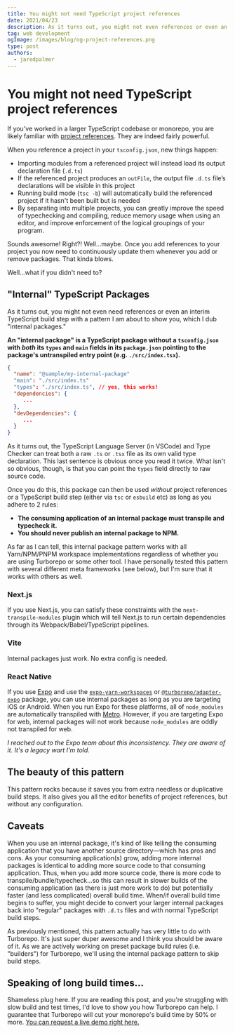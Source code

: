 ```yaml
---
title: You might not need TypeScript project references
date: 2021/04/23
description: As it turns out, you might not even references or even an interim TypeScript build step with a pattern I am about to show you, which I dub "internal packages."
tag: web development
ogImage: /images/blog/og-project-references.png
type: post
authors: 
  - jaredpalmer
---
```


# You might not need TypeScript project references

If you've worked in a larger TypeScript codebase or monorepo, you are likely familiar with [project references](https://www.typescriptlang.org/docs/handbook/project-references.html "TypeScript Project References Documentation"). They are indeed fairly powerful.

When you reference a project in your `tsconfig.json`, new things happen:

- Importing modules from a referenced project will instead load its output declaration file (`.d.ts`)
- If the referenced project produces an `outFile`, the output file `.d.ts` file’s declarations will be visible in this project
- Running build mode (`tsc -b`) will automatically build the referenced project if it hasn't been built but is needed
- By separating into multiple projects, you can greatly improve the speed of typechecking and compiling, reduce memory usage when using an editor, and improve enforcement of the logical groupings of your program.

Sounds awesome! Right?! Well...maybe. Once you add references to your project you now need to continuously update them whenever you add or remove packages. That kinda blows.

Well...what if you didn't need to?

## "Internal" TypeScript Packages

As it turns out, you might not even need references or even an interim TypeScript build step with a pattern I am about to show you, which I dub "internal packages."

**An "internal package" is a TypeScript package without a `tsconfig.json` with _both_ its `types` and `main` fields in its `package.json` pointing to the package's untranspiled entry point (e.g. `./src/index.tsx`).**

```json
{
  "name": "@sample/my-internal-package"
  "main": "./src/index.ts"
  "types": "./src/index.ts", // yes, this works!
  "dependencies": {
     ...
  },
  "devDependencies": {
     ...
  }
}
```

As it turns out, the TypeScript Language Server (in VSCode) and Type Checker can treat both a raw `.ts` or `.tsx` file as its own valid type declaration. This last sentence is obvious once you read it twice. What isn't so obvious, though, is that you can point the `types` field directly to raw source code.

Once you do this, this package can then be used _without_ project references or a TypeScript build step (either via `tsc` or `esbuild` etc) as long as you adhere to 2 rules:

- **The consuming application of an internal package must transpile and typecheck it.**
- **You should never publish an internal package to NPM.**

As far as I can tell, this internal package pattern works with all Yarn/NPM/PNPM workspace implementations regardless of whether you are using Turborepo or some other tool. I have personally tested this pattern with several different meta frameworks (see below), but I'm sure that it works with others as well.

### Next.js

If you use Next.js, you can satisfy these constraints with the `next-transpile-modules` plugin which will tell Next.js to run certain dependencies through its Webpack/Babel/TypeScript pipelines.

### Vite

Internal packages just work. No extra config is needed.

### React Native

If you use [Expo](https://expo.io) and use the [`expo-yarn-workspaces`](https://github.com/expo/expo/tree/master/packages/expo-yarn-workspaces) or [`@turborepo/adapter-expo`](https://www.npmjs.com/package/@turborepo/adapter-expo) package, you can use internal packages as long as you are targeting iOS or Android. When you run Expo for these platforms, all of `node_modules` are automatically transpiled with [Metro](https://facebook.github.io/metro/). However, if you are targeting Expo for web, internal packages will not work because `node_modules` are oddly not transpiled for web.

_I reached out to the Expo team about this inconsistency. They are aware of it. It's a legacy wart I'm told._

## The beauty of this pattern

This pattern rocks because it saves you from extra needless or duplicative build steps. It also gives you all the editor benefits of project references, but without any configuration.

## Caveats

When you use an internal package, it's kind of like telling the consuming application that you have another source directory—which has pros and cons. As your consuming application(s) grow, adding more internal packages is identical to adding more source code to that consuming application. Thus, when you add more source code, there is more code to transpile/bundle/typecheck...so this can result in slower builds of the consuming application (as there is just more work to do) but potentially faster (and less complicated) overall build time. When/if overall build time begins to suffer, you might decide to convert your larger internal packages back into "regular" packages with `.d.ts` files and with normal TypeScript build steps.

As previously mentioned, this pattern actually has very little to do with Turborepo. It's just super duper awesome and I think you should be aware of it. As we are actively working on preset package build rules (i.e. "builders") for Turborepo, we'll using the internal package pattern to skip build steps.

## Speaking of long build times...

Shameless plug here. If you are reading this post, and you're struggling with slow build and test times, I'd love to show you how Turborepo can help. I guarantee that Turborepo will cut your monorepo's build time by 50% or more. [You can request a live demo right here.](https://vercel.com/contact/turborepo?utm_source=turborepo.org&utm_medium=referral&utm_campaign=blog-project-references)
